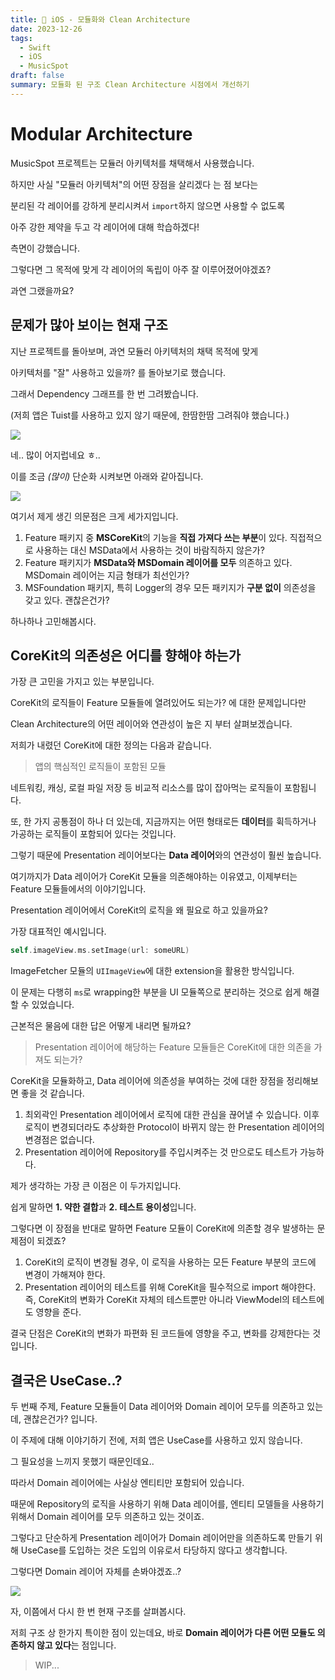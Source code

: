 ```yaml
---
title: 📱 iOS - 모듈화와 Clean Architecture
date: 2023-12-26
tags:
  - Swift
  - iOS
  - MusicSpot
draft: false
summary: 모듈화 된 구조 Clean Architecture 시점에서 개선하기
---
```


# Modular Architecture

MusicSpot 프로젝트는 모듈러 아키텍처를 채택해서 사용했습니다.

하지만 사실 "모듈러 아키텍처"의 어떤 장점을 살리겠다 는 점 보다는

분리된 각 레이어를 강하게 분리시켜서 `import`하지 않으면 사용할 수 없도록

아주 강한 제약을 두고 각 레이어에 대해 학습하겠다!

측면이 강했습니다.

그렇다면 그 목적에 맞게 각 레이어의 독립이 아주 잘 이루어졌어야겠죠?

과연 그랬을까요?

## 문제가 많아 보이는 현재 구조

지난 프로젝트를 돌아보며, 과연 모듈러 아키텍처의 채택 목적에 맞게

아키텍처를 "잘" 사용하고 있을까? 를 돌아보기로 했습니다.

그래서 Dependency 그래프를 한 번 그려봤습니다.

(저희 앱은 Tuist를 사용하고 있지 않기 때문에, 한땀한땀 그려줘야 했습니다.)

![](https://i.imgur.com/IflEaig.jpg)

네.. 많이 어지럽네요 ㅎ..

이를 조금 _(많이)_ 단순화 시켜보면 아래와 같아집니다.

![](https://i.imgur.com/7KzZ84W.png)

여기서 제게 생긴 의문점은 크게 세가지입니다.

1. Feature 패키지 중 **MSCoreKit**의 기능을 **직접 가져다 쓰는 부분**이 있다. 직접적으로 사용하는 대신 MSData에서 사용하는 것이 바람직하지 않은가?
2. Feature 패키지가 **MSData와 MSDomain 레이어를 모두** 의존하고 있다. MSDomain 레이어는 지금 형태가 최선인가?
3. MSFoundation 패키지, 특히 Logger의 경우 모든 패키지가 **구분 없이** 의존성을 갖고 있다. 괜찮은건가?

하나하나 고민해봅시다.

## CoreKit의 의존성은 어디를 향해야 하는가

가장 큰 고민을 가지고 있는 부분입니다.

CoreKit의 로직들이 Feature 모듈들에 열려있어도 되는가? 에 대한 문제입니다만

Clean Architecture의 어떤 레이어와 연관성이 높은 지 부터 살펴보겠습니다.

저희가 내렸던 CoreKit에 대한 정의는 다음과 같습니다.

> 앱의 핵심적인 로직들이 포함된 모듈

네트워킹, 캐싱, 로컬 파일 저장 등 비교적 리소스를 많이 잡아먹는 로직들이 포함됩니다.

또, 한 가지 공통점이 하나 더 있는데, 지금까지는 어떤 형태로든 **데이터**를 휙득하거나 가공하는 로직들이 포함되어 있다는 것입니다.

그렇기 때문에 Presentation 레이어보다는 **Data 레이어**와의 연관성이 훨씬 높습니다.

여기까지가 Data 레이어가 CoreKit 모듈을 의존해야하는 이유였고, 이제부터는 Feature 모듈들에서의 이야기입니다.

Presentation 레이어에서 CoreKit의 로직을 왜 필요로 하고 있을까요?

가장 대표적인 예시입니다.

```swift
self.imageView.ms.setImage(url: someURL)
```

ImageFetcher 모듈의 `UIImageView`에 대한 extension을 활용한 방식입니다.

이 문제는 다행히 `ms`로 wrapping한 부분을 UI 모듈쪽으로 분리하는 것으로 쉽게 해결할 수 있었습니다.

근본적은 물음에 대한 답은 어떻게 내리면 될까요?

> Presentation 레이어에 해당하는 Feature 모듈들은 CoreKit에 대한 의존을 가져도 되는가?

CoreKit을 모듈화하고, Data 레이어에 의존성을 부여하는 것에 대한 장점을 정리해보면 좋을 것 같습니다.

1. 최외곽인 Presentation 레이어에서 로직에 대한 관심을 끊어낼 수 있습니다. 이후 로직이 변경되더라도 추상화한 Protocol이 바뀌지 않는 한 Presentation 레이어의 변경점은 없습니다.
2. Presentation 레이어에 Repository를 주입시켜주는 것 만으로도 테스트가 가능하다.

제가 생각하는 가장 큰 이점은 이 두가지입니다.

쉽게 말하면 **1. 약한 결합**과 **2. 테스트 용이성**입니다.

그렇다면 이 장점을 반대로 말하면 Feature 모듈이 CoreKit에 의존할 경우 발생하는 문제점이 되겠죠?

1. CoreKit의 로직이 변경될 경우, 이 로직을 사용하는 모든 Feature 부분의 코드에 변경이 가해져야 한다.
2. Presentation 레이어의 테스트를 위해 CoreKit을 필수적으로 import 해야한다. 즉, CoreKit의 변화가 CoreKit 자체의 테스트뿐만 아니라 ViewModel의 테스트에도 영향을 준다.

결국 단점은 CoreKit의 변화가 파편화 된 코드들에 영향을 주고, 변화를 강제한다는 것 입니다.

## 결국은 UseCase..?

두 번째 주제, Feature 모듈들이 Data 레이어와 Domain 레이어 모두를 의존하고 있는데, 괜찮은건가? 입니다.

이 주제에 대해 이야기하기 전에, 저희 앱은 UseCase를 사용하고 있지 않습니다.

그 필요성을 느끼지 못했기 때문인데요..

따라서 Domain 레이어에는 사실상 엔티티만 포함되어 있습니다.

때문에 Repository의 로직을 사용하기 위해 Data 레이어를, 엔티티 모델들을 사용하기 위해서 Domain 레이어를 모두 의존하고 있는 것이죠.

그렇다고 단순하게 Presentation 레이어가 Domain 레이어만을 의존하도록 만들기 위해 UseCase를 도입하는 것은 도입의 이유로서 타당하지 않다고 생각합니다.

그렇다면 Domain 레이어 자체를 손봐야겠죠..?

![](https://i.imgur.com/0rfLHfN.png)

자, 이쯤에서 다시 한 번 현재 구조를 살펴봅시다.

저희 구조 상 한가지 특이한 점이 있는데요, 바로 **Domain 레이어가 다른 어떤 모듈도 의존하지 않고 있다**는 점입니다.

> WIP...